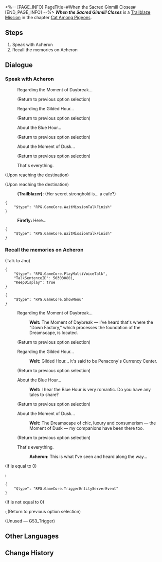 <%-- [PAGE_INFO]
PageTitle=#When the Sacred Ginmill Closes#
[END_PAGE_INFO] --%>
{{Stub|Dialogue.}}
{{Mission Infobox
|id            = 1031301
|title         = 
|image         = <!--Mission When the Sacred Ginmill Closes.png-->
|type          = Trailblaze
|event_name    = 
|chapter       = Cat Among Pigeons
|requirements  = [[Trailblaze Mission]] ''[[When the Sacred Ginmill Closes]]'' completed
|summary       = <!--official mission summary from Fate's Atlas-->
|characters    = Acheron; Firefly; Trailblazer; Welt
|startLocation = [[Penacony]] - [[Golden Hour]]
|world         = Penacony
|area          = Golden Hour
|prev          = 
|next          = Heaven is a Place on Earth
|rewards       = Trailblaze EXP*600; Stellar Jade*80; Traveler's Guide*5; Refined Aether*5; Clock Credits*300; "Hi, Dolly!"*1 { text = "Hi, Dolly!" }; Credit*80,000
}}
'''''When the Sacred Ginmill Closes''''' is a [[Trailblaze Mission]] in the chapter [[Cat Among Pigeons]].

==Steps==
# Speak with Acheron
# Recall the memories on Acheron

<!--
==Gameplay Notes==

--><!--
==Trial Character==

-->
==Dialogue==
{{Stub Dialogue}}

===Speak with Acheron{{subst:void|<!--103130101-->}}===
{{Mission Description|type=trailblaze|location=Golden Hour|Once again, the focus shifts. Sometimes, you feel as though you're living in a movie &mdash; nothing else can explain the constant switch of the point-of-view.}}
{{Dialogue Start}}
:{{tx}}
:{{DIcon|Talk}} Regarding the Moment of Daybreak...
::{{tx}}
:;(Return to previous option selection)
:{{DIcon|Talk}} Regarding the Gilded Hour...
::{{tx}}
:;(Return to previous option selection)
:{{DIcon|Talk}} About the Blue Hour...
::{{tx}}
:;(Return to previous option selection)
:{{DIcon|Talk}} About the Moment of Dusk...
::{{tx}}
:;(Return to previous option selection)
:{{DIcon|Arrow}} That's everything.
::{{tx}}
:{{tx}}

:{{DIcon|undefined}} 
;(Upon reaching the destination)

;(Upon reaching the destination)
:{{A|VO chapter3 3 player 103 m.ogg}} {{A|VO chapter3 3 player 103 f.ogg}} '''(Trailblazer):''' (Her secret stronghold is... a cafe?)
<pre>{
	"$type": "RPG.GameCore.WaitMissionTalkFinish"
}</pre>
:{{A|VO chapter3 3 firefly 154.ogg}} '''Firefly:''' Here...
<pre>{
	"$type": "RPG.GameCore.WaitMissionTalkFinish"
}</pre>
{{Dialogue End}}

===Recall the memories on Acheron{{subst:void|<!--103130105-->}}===
{{Dialogue Start}}
:{{tx}}

;(Talk to Jno)
<pre>{
	"$type": "RPG.GameCore.PlayMultiVoiceTalk",
	"TalkSentenceID": 503030801,
	"KeepDisplay": true
}</pre>
<pre>{
	"$type": "RPG.GameCore.ShowMenu"
}</pre>
:{{tx}}
:{{DIcon|Talk}} Regarding the Moment of Daybreak...
::{{A|VO chapter3 11 welt 110.ogg}} '''Welt:''' The Moment of Daybreak &mdash; I've heard that's where the "Dawn Factory," which processes the foundation of the Dreamscape, is located.
::{{tx}}
:;(Return to previous option selection)
:{{DIcon|Talk}} Regarding the Gilded Hour...
::{{A|VO chapter3 11 welt 111.ogg}} '''Welt:''' Gilded Hour... It's said to be Penacony's Currency Center.
::{{tx}}
:;(Return to previous option selection)
:{{DIcon|Talk}} About the Blue Hour...
::{{A|VO chapter3 11 welt 112.ogg}} '''Welt:''' I hear the Blue Hour is very romantic. Do you have any tales to share?
::{{tx}}
:;(Return to previous option selection)
:{{DIcon|Talk}} About the Moment of Dusk...
::{{A|VO chapter3 11 welt 113.ogg}} '''Welt:''' The Dreamscape of chic, luxury and consumerism &mdash; the Moment of Dusk &mdash; my companions have been there too.
::{{tx}}
:;(Return to previous option selection)
:{{DIcon|Arrow}} That's everything.
::{{A|VO chapter3 11 acheron 128.ogg}} '''Acheron:''' This is what I've seen and heard along the way...
::{{tx}}
:{{tx}}
;(If {{F|FSV_DoorC}} is equal to 0)
:<pre>{
	"$type": "RPG.GameCore.TriggerEntityServerEvent"
}</pre>
;(If {{F|FSV_DoorC}} is not equal to 0)
:;(Return to previous option selection)
;(Unused &mdash; G53_Trigger)

{{Dialogue End}}

==Other Languages==
{{Other Languages
|en   = When the Sacred Ginmill Closes
|zhs  = 酒店关门之后
|zht  = 飯店關門之後
|ja   = 聖なる酒場の哀歌
|ko   = 성스러운 바가 문을 닫을 때
|es   = Cuando el hotel cierra sus puertas
|fr   = Après la fermeture des portes de l'hôtel
|ru   = Когда закрывается отель
|th   = ยามเมื่อโรงแรมปิด
|vi   = Sau Khi Khách Sạn Đóng Cửa
|de   = Wenn das Hotel schließt
|id   = Setelah Hotel Tutup
|pt   = Quando o Hotel Fecha as Portas
}}

==Change History==
{{Change History|2.1}}
